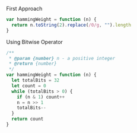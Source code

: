 First Approach

```js
var hammingWeight = function (n) {
  return n.toString(2).replace(/0/g, "").length
}
```

Using Bitwise Operator

```js
/**
 * @param {number} n - a positive integer
 * @return {number}
 */
var hammingWeight = function (n) {
  let totalBits = 32
  let count = 0
  while (totalBits > 0) {
    if (n & 1) count++
    n = n >> 1
    totalBits--
  }
  return count
}
```
